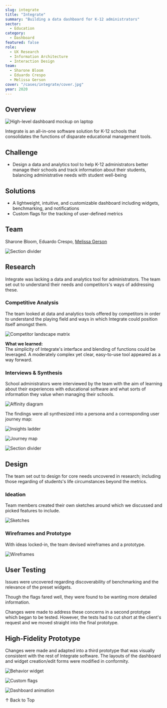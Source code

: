 ```yaml
---
slug: integrate
title: "Integrate"
summary: "Building a data dashboard for K-12 administrators"
sector:
  - Education
category: 
  - Dashboard
featured: false
role:
  - UX Research
  - Information Architecture
  - Interaction Design
team:
  - Sharone Bloom
  - Eduardo Crespo
  - Melissa Gerson
cover: "/cases/integrate/cover.jpg"
year: 2020
---
```


## Overview

![High-level dashboard mockup on laptop](/cases/integrate/cover.jpg)

Integrate is an all-in-one software solution for K-12 schools that consolidates the functions of disparate educational management tools.

## Challenge

- Design a data and analytics tool to help K-12 administrators better manage their schools and track information about their students, balancing administrative needs with student well-being

## Solutions

- A lightweight, intuitive, and customizable dashboard including widgets, benchmarking, and notifications  
- Custom flags for the tracking of user-defined metrics

## Team

Sharone Bloom, Eduardo Crespo, [Melissa Gerson](https://www.melissagersondesign.com)

![Section divider](/cases/integrate/divider-1.png)

## Research

Integrate was lacking a data and analytics tool for administrators. The team set out to understand their needs and competitors's ways of addressing these.

### Competitive Analysis

The team looked at data and analytics tools offered by competitors in order to understand the playing field and ways in which Integrate could position itself amongst them.

![Competitor landscape matrix](/cases/integrate/competitor-matrix.jpg)

**What we learned:**  
The simplicity of Integrate's interface and blending of functions could be leveraged. A moderately complex yet clear, easy-to-use tool appeared as a way forward.

### Interviews & Synthesis

School administrators were interviewed by the team with the aim of learning about their experiences with educational software and what sorts of information they value when managing their schools.

![Affinity diagram](/cases/integrate/affinity-diagram.jpg)

The findings were all synthesized into a persona and a corresponding user journey map:

![Insights ladder](/cases/integrate/insights-ladder.jpg)

![Journey map](/cases/integrate/journey-map.jpg)

![Section divider](/cases/integrate/divider-2.png)

## Design

The team set out to design for core needs uncovered in research; including those regarding of students's life circumstances beyond the metrics.

### Ideation

Team members created their own sketches around which we discussed and picked features to include.

![Sketches](/cases/integrate/sketches.jpg)

### Wireframes and Prototype

With ideas locked-in, the team devised wireframes and a prototype.

![Wireframes](/cases/integrate/wireframes.jpg)

## User Testing

Issues were uncovered regarding discoverability of benchmarking and the relevance of the preset widgets.

Though the flags fared well, they were found to be wanting more detailed information.

Changes were made to address these concerns in a second prototype which began to be tested. However, the tests had to cut short at the client's request and we moved straight into the final prototype.

## High-Fidelity Prototype

Changes were made and adapted into a third prototype that was visually consistent with the rest of Integrate software. The layouts of the dashboard and widget creation/edit forms were modified in conformity.

![Behavior widget](/cases/integrate/widget-behavior.png)

![Custom flags](/cases/integrate/custom-flags.png)

![Dashboard animation](/cases/integrate/dashboard-animated.gif) 

↑ Back to Top
